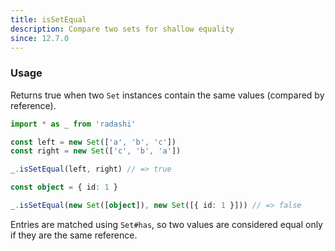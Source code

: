 ```yaml
---
title: isSetEqual
description: Compare two sets for shallow equality
since: 12.7.0
---
```


### Usage

Returns true when two `Set` instances contain the same values (compared by
reference).

```ts
import * as _ from 'radashi'

const left = new Set(['a', 'b', 'c'])
const right = new Set(['c', 'b', 'a'])

_.isSetEqual(left, right) // => true

const object = { id: 1 }

_.isSetEqual(new Set([object]), new Set([{ id: 1 }])) // => false
```

Entries are matched using `Set#has`, so two values are considered equal only if
they are the same reference.
